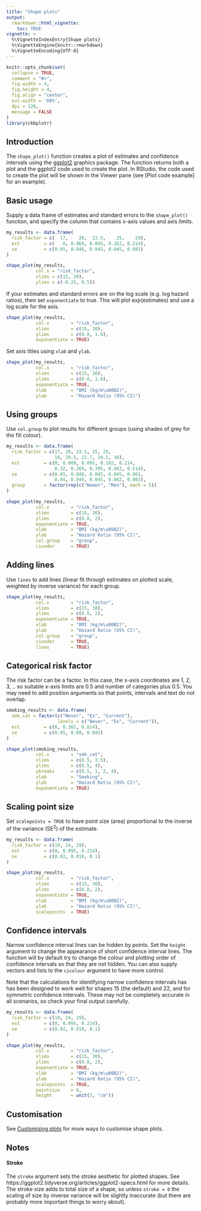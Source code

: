```yaml
---
title: "Shape plots"
output:
  rmarkdown::html_vignette:
    toc: TRUE
vignette: >
  %\VignetteIndexEntry{Shape plots}
  %\VignetteEngine{knitr::rmarkdown}
  %\VignetteEncoding{UTF-8}
---
```


```r
knitr::opts_chunk$set(
  collapse = TRUE,
  comment = "#>",
  fig.width = 4,
  fig.height = 4,
  fig.align = "center",
  out.width = '60%',
  dpi = 120,
  message = FALSE
)
library(ckbplotr)
```

## Introduction

The `shape_plot()` function creates a plot of estimates and confidence intervals using the [ggplot2](https://ggplot2.tidyverse.org/) graphics package. The function returns both a plot and the ggplot2 code used to create the plot. In RStudio, the code used to create the plot will be shown in the Viewer pane (see [Plot code example] for an example).

## Basic usage
Supply a data frame of estimates and standard errors to the `shape_plot()` function, and specify the column that contains x-axis values and axis limits.
```r
my_results <- data.frame(
  risk_factor = c(  17,    20,  23.5,    25,    29),
  est         = c(   0, 0.069, 0.095, 0.182, 0.214),
  se          = c(0.05, 0.048, 0.045, 0.045, 0.081)
)

shape_plot(my_results,
           col.x = "risk_factor",
           xlims = c(15, 30),
           ylims = c(-0.25, 0.5))
```

If your estimates and standard errors are on the log scale (e.g. log hazard ratios), then set `exponentiate` to true. This will plot exp(estimates) and use a log scale for the axis.
```r
shape_plot(my_results,
           col.x        = "risk_factor",
           xlims        = c(15, 30),
           ylims        = c(0.8, 1.6),
           exponentiate = TRUE)
```

Set axis titles using `xlab` and `ylab`.
```r
shape_plot(my_results,
           col.x        = "risk_factor",
           xlims        = c(15, 30),
           ylims        = c(0.8, 1.6),
           exponentiate = TRUE,
           xlab         = "BMI (kg/m\u00B2)",
           ylab         = "Hazard Ratio (95% CI)")
```


## Using groups
Use `col.group` to plot results for different groups (using shades of grey for the fill colour).
```r
my_results <- data.frame(
  risk_factor = c(17, 20, 23.5, 25, 29,
                  18, 20.5, 22.7, 24.5, 30),
  est         = c(0, 0.069, 0.095, 0.182, 0.214,
                  0.32, 0.369, 0.395, 0.482, 0.514),
  se          = c(0.05, 0.048, 0.045, 0.045, 0.061,
                  0.04, 0.049, 0.045, 0.042, 0.063),
  group       = factor(rep(c("Women", "Men"), each = 5))
)

shape_plot(my_results,
           col.x        = "risk_factor",
           xlims        = c(15, 30),
           ylims        = c(0.8, 2),
           exponentiate = TRUE,
           xlab         = "BMI (kg/m\u00B2)",
           ylab         = "Hazard Ratio (95% CI)",
           col.group    = "group",
           ciunder      = TRUE)
```





## Adding lines
Use `lines` to add lines (linear fit through estimates on plotted scale, weighted by inverse variance) for each group.
```r
shape_plot(my_results,
           col.x        = "risk_factor",
           xlims        = c(15, 30),
           ylims        = c(0.8, 2),
           exponentiate = TRUE,
           xlab         = "BMI (kg/m\u00B2)",
           ylab         = "Hazard Ratio (95% CI)",
           col.group    = "group",
           ciunder      = TRUE,
           lines        = TRUE)
```




## Categorical risk factor
The risk factor can be a factor. In this case, the x-axis coordinates are 1, 2, 3, .. so suitable x-axis limits are 0.5 and number of categories plus 0.5. You may need to add position arguments so that points, intervals and text do not overlap.
```r
smoking_results <- data.frame(
  smk_cat = factor(c("Never", "Ex", "Current"),
                   levels = c("Never", "Ex", "Current")),
  est         = c(0, 0.362, 0.814),
  se          = c(0.05, 0.09, 0.041)
)

shape_plot(smoking_results,
           col.x        = "smk_cat",
           xlims        = c(0.5, 3.5),
           ylims        = c(0.5, 4),
           ybreaks      = c(0.5, 1, 2, 4), 
           xlab         = "Smoking",
           ylab         = "Hazard Ratio (95% CI)",
           exponentiate = TRUE)
```


## Scaling point size
Set `scalepoints = TRUE` to have point size (area) proportional to the inverse of the variance (SE^2^) of the estimate.
```r
my_results <- data.frame(
  risk_factor = c(19, 24, 29),
  est         = c(0, 0.095, 0.214),
  se          = c(0.02, 0.018, 0.1)
)

shape_plot(my_results,
           col.x        = "risk_factor",
           xlims        = c(15, 30),
           ylims        = c(0.8, 2),
           exponentiate = TRUE,
           xlab         = "BMI (kg/m\u00B2)",
           ylab         = "Hazard Ratio (95% CI)",
           scalepoints  = TRUE)
```

## Confidence intervals
Narrow confidence interval lines can be hidden by points. Set the `height` argument to change the appearance of short confidence interval lines. The function will by default try to change the colour and plotting order of confidence intervals so that they are not hidden. You can also supply vectors and lists to the `cicolour` argument to have more control.

Note that the calculations for identifying narrow confidence intervals has has been designed to work well for shapes 15 (the default) and 22, and for symmetric confidence intervals. These may not be completely accurate in all scenarios, so check your final output carefully.



```r
my_results <- data.frame(
  risk_factor = c(19, 24, 29),
  est         = c(0, 0.095, 0.214),
  se          = c(0.02, 0.018, 0.1)
)

shape_plot(my_results,
           col.x        = "risk_factor",
           xlims        = c(15, 30),
           ylims        = c(0.8, 2),
           exponentiate = TRUE,
           xlab         = "BMI (kg/m\u00B2)",
           ylab         = "Hazard Ratio (95% CI)",
           scalepoints  = TRUE,
           pointsize    = 6,
           height       = unit(5, "cm"))
```




## Customisation
See [Customising plots](customising_plots.html) for more ways to customise shape plots.



## Notes

#### Stroke
The `stroke` argument sets the stroke aesthetic for plotted shapes. See https://ggplot2.tidyverse.org/articles/ggplot2-specs.html for more details. The stroke size adds to total size of a shape, so unless `stroke = 0` the scaling of size by inverse variance will be slightly inaccurate (but there are probably more important things to worry about).
